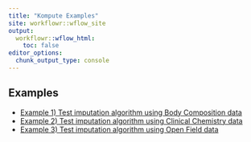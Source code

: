 ```yaml
---
title: "Kompute Examples"
site: workflowr::wflow_site
output:
  workflowr::wflow_html:
    toc: false
editor_options:
  chunk_output_type: console
---
```


## Examples
* [Example 1) Test imputation algorithm using Body Composition data](kompute_test_10212021_BC.html)
* [Example 2) Test imputation algorithm using Clinical Chemistry data](kompute_test_CC.html)
* [Example 3) Test imputation algorithm using Open Field data](kompute_test_102121_OF.html)
